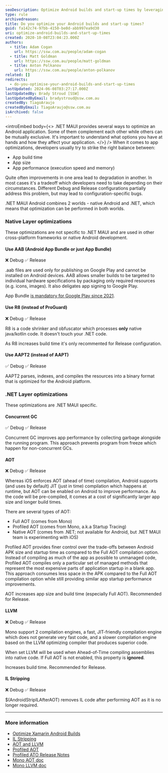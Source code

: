 ```yaml
---
seoDescription: Optimize Android builds and start-up times by leveraging .NET MAUI's native layer optimizations, such as AAB, R8, and AAPT2, and .NET-specific optimizations like Concurrent GC, AOT, LLVM, and IL Stripping.
type: rule
archivedreason:
title: Do you optimize your Android builds and start-up times?
guid: fa142c74-97bb-4150-be0d-abb997ea9d30
uri: optimize-android-builds-and-start-up-times
created: 2020-10-08T23:04:23.000Z
authors:
  - title: Adam Cogan
    url: https://ssw.com.au/people/adam-cogan
  - title: Matt Goldman
    url: https://ssw.com.au/people/matt-goldman
  - title: Anton Polkanov
    url: https://ssw.com.au/people/anton-polkanov
related: []
redirects:
  - do-you-optimise-your-android-builds-and-start-up-times
lastUpdated: 2024-06-08T03:27:17.000Z
lastUpdatedBy: Brady Stroud [SSW]
lastUpdatedByEmail: bradystroud@ssw.com.au
createdBy: TiagoAraujo
createdByEmail: TiagoAraujo@ssw.com.au
isArchived: false
---
```


<introEmbed
  body={<>
.NET MAUI provides several ways to optimize an Android application. Some of them complement each other while others can be mutually exclusive. It's important to understand what options you have at hands and how they affect your application.
  </>}
/>
When it comes to app optimizations, developers usually try to strike the right balance between:

* App build time
* App size
* App performance (execution speed and memory)

Quite often improvements in one area lead to degradation in another. In most cases it's a tradeoff which developers need to take depending on their circumstances. Different Debug and Release configurations partially address this problem, but may lead to configuration-specific bugs.

.NET MAUI Android combines 2 worlds - native Android and .NET, which means that optimization can be performed in both worlds.

### Native Layer optimizations

These optimizations are not specific to .NET MAUI and are used in other cross-platform frameworks or native Android development.

#### Use AAB (Android App Bundle or just App Bundle)

❌ Debug
✅ Release

.aab files are used only for publishing on Google Play and cannot be installed on Android devices. AAB allows smaller builds to be targeted to individual hardware specifications by packaging only required resources (e.g. icons, images). It also deligates app signing to Google Play.

App Bundle [is mandatory for Google Play since 2021](https://developer.android.com/guide/app-bundle).

#### Use R8 (instead of ProGuard)

❌ Debug
✅ Release

R8 is a code shrinker and obfuscator which processes **only** native java/kotlin code. It doesn't touch your .NET code.

As R8 increases build time it's only recommented for Release configuration.

#### Use AAPT2 (instead of AAPT)

✅ Debug
✅ Release

AAPT2 parses, indexes, and compiles the resources into a binary format that is optimized for the Android platform.

### .NET Layer optimizations

These optimizations are .NET MAUI specific.

#### Concurrent GC

✅ Debug
✅ Release

Concurrent GC improves app performance by collecting garbage alongside the running program. This approach prevents program from freeze which happen for non-concurrent GCs.

#### AOT

❌ Debug
✅ Release

Whereas iOS enforces AOT (ahead of time) compilation, Android supports (and uses by default) JIT (just in time) compilation which happens at runtime, but AOT can be enabled on Android to improve performance. As the code will be pre-compiled, it comes at a cost of significantly larger app size and longer build times.

There are several types of AOT:

* Full AOT (comes from Mono)
* Profiled AOT (comes from Mono, a.k.a Startup Tracing)
* Native AOT (comes from .NET; not available for Android, but .NET MAUI team is experimenting with iOS)

Profiled AOT provides finer control over the trade-offs between Android APK size and startup time as compared to the Full AOT compilation option.
Instead of compiling as much of the app as possible to unmanaged code, Profiled AOT compiles only a particular set of managed methods that represent the most expensive parts of application startup in a blank app. This approach consumes less space in the APK compared to the Full AOT compilation option while still providing similar app startup performance improvements.

AOT increases app size and build time (especially Full AOT). Recommended for Release.

#### LLVM

❌ Debug
✅ Release

Mono support 2 compilation engines, a fast, JIT-friendly compilation engine which does not generate very fast code, and a slower compilation engine based on the LLVM optimizing compiler that produces superior code.

When set LLVM will be used when Ahead-of-Time compiling assemblies into native code. If Full AOT is not enabled, this property is **ignored**.

Increases build time. Recommended for Release.

#### IL Stripping

❌ Debug
✅ Release

$(AndroidStripILAfterAOT) removes IL code after performing AOT as it is no longer required.

---

### More information

* [Optimize Xamarin Android Builds](https://devblogs.microsoft.com/xamarin/optimize-xamarin-android-builds?WT.mc_id=DT-MVP-33518)
* [IL Stripping](https://devblogs.microsoft.com/dotnet/dotnet-8-performance-improvements-in-dotnet-maui/#androidstripilafteraot?WT.mc_id=DT-MVP-33518)
* [AOT and LLVM](https://devblogs.microsoft.com/dotnet/performance-improvements-in-dotnet-maui/#aot-and-llvm#aot-everything?WT.mc_id=DT-MVP-33518)
* [Profiled AOT](https://devblogs.microsoft.com/xamarin/faster-startup-times-with-startup-tracing-on-android?WT.mc_id=DT-MVP-33518)
* [Profiled ATO Release Notes](https://learn.microsoft.com/en-us/xamarin/android/release-notes/9/9.4#option-to-compile-app-startup-methods-to-unmanaged-code?WT.mc_id=DT-MVP-33518)
* [Mono AOT doc](https://www.mono-project.com/docs/advanced/aot)
* [Mono LLVM doc](https://www.mono-project.com/docs/advanced/mono-llvm)
